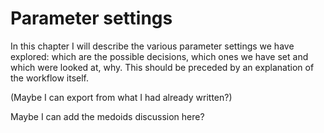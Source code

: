 # Parameter settings

In this chapter I will describe the various parameter settings we have explored:
which are the possible decisions, which ones we have set and which were looked at,
why. This should be preceded by an explanation of the workflow itself.

(Maybe I can export from what I had already written?)

Maybe I can add the medoids discussion here?